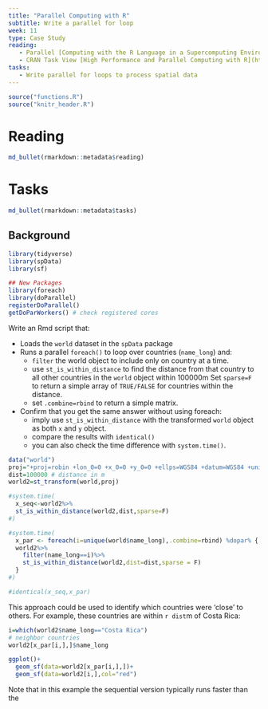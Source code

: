 ```yaml
---
title: "Parallel Computing with R"
subtitle: Write a parallel for loop
week: 11
type: Case Study
reading:
   - Parallel [Computing with the R Language in a Supercomputing Environment](https://link.springer.com/chapter/10.1007/978-3-642-13872-0_64)
   - CRAN Task View [High Performance and Parallel Computing with R](http://cran.r-project.org/web/views/HighPerformanceComputing.html)
tasks:
   - Write parallel for loops to process spatial data
---
```


```r
source("functions.R")
source("knitr_header.R")
```

# Reading

```r
md_bullet(rmarkdown::metadata$reading)
```


# Tasks

```r
md_bullet(rmarkdown::metadata$tasks)
```

## Background

```r
library(tidyverse)
library(spData)
library(sf)

## New Packages
library(foreach)
library(doParallel)
registerDoParallel()
getDoParWorkers() # check registered cores
```


Write an Rmd script that:

* Loads the `world` dataset in the `spData` package
* Runs a parallel `foreach()` to loop over countries (`name_long`) and:
   * `filter` the world object to include only on country at a time.
   * use `st_is_within_distance` to find the distance from that country to all other countries in the `world` object within 100000m Set `sparse=F` to return a simple array of `TRUE/FALSE` for countries within the distance.
   * set `.combine=rbind` to return a simple matrix.
* Confirm that you get the same answer without using foreach:
   * imply use `st_is_within_distance` with the transformed `world` object as both `x` and `y` object.
   * compare the results with `identical()`
   * you can also check the time difference with `system.time()`.
   
```r
data("world")
proj="+proj=robin +lon_0=0 +x_0=0 +y_0=0 +ellps=WGS84 +datum=WGS84 +units=m +no_defs "
dist=100000 # distance in m
world2=st_transform(world,proj)

#system.time(
  x_seq<-world2%>%
  st_is_within_distance(world2,dist,sparse=F)
#)

#system.time(
  x_par <- foreach(i=unique(world$name_long),.combine=rbind) %dopar% {
  world2%>%
    filter(name_long==i)%>%
    st_is_within_distance(world2,dist=dist,sparse = F)
  }
#)

#identical(x_seq,x_par)
```

This approach could be used to identify which countries were 'close' to others.  For example, these countries are within `r dist`m of Costa Rica:
```r
i=which(world2$name_long=="Costa Rica")
# neighbor countries
world2[x_par[i,],]$name_long
```

```r
ggplot()+
  geom_sf(data=world2[x_par[i,],])+
  geom_sf(data=world2[i,],col="red")
```

Note that in this example the sequential version typically runs faster than the 